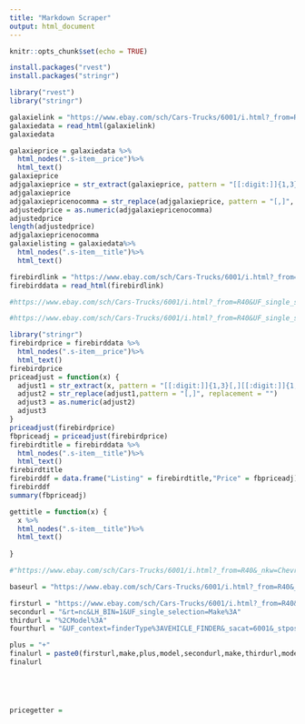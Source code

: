 ```yaml
---
title: "Markdown Scraper"
output: html_document
---
```


```r
knitr::opts_chunk$set(echo = TRUE)
```

```r
install.packages("rvest")
install.packages("stringr")
```

```r
library("rvest")
library("stringr")
```
```r
galaxielink = "https://www.ebay.com/sch/Cars-Trucks/6001/i.html?_from=R40&_trksid=p2380057.m570.l2632.R2.TR12.TRC2.A0.H0.Xedsel+.TRS0&_nkw=edsel&UF_single_selection=Make%3AFord%2CModel%3AGalaxie&UF_context=finderType%3AVEHICLE_FINDER&_sacat=6001&_stpos=60625&_fspt=1"
galaxiedata = read_html(galaxielink)
galaxiedata
```

```r
galaxieprice = galaxiedata %>%
  html_nodes(".s-item__price")%>%
  html_text()
galaxieprice
adjgalaxieprice = str_extract(galaxieprice, pattern = "[[:digit:]]{1,3}[,][[:digit:]]{1,3}")
adjgalaxieprice
adjgalaxiepricenocomma = str_replace(adjgalaxieprice, pattern = "[,]", replacement = "")
adjustedprice = as.numeric(adjgalaxiepricenocomma)
adjustedprice
length(adjustedprice)
adjgalaxiepricenocomma
galaxielisting = galaxiedata%>%
  html_nodes(".s-item__title")%>%
  html_text()

```

```r
firebirdlink = "https://www.ebay.com/sch/Cars-Trucks/6001/i.html?_from=R40&UF_single_selection=Make%3APontiac%2CModel%3AFirebird&UF_context=finderType%3AVEHICLE_FINDER&_sacat=6001&_stpos=60625&_fspt=1&Model%2520Year=1993%7C1994%7C1995%7C1996%7C1997%7C1998%7C1999%7C2000%7C2001%7C2002&_nkw=Pontiac+Firebird&rt=nc&LH_BIN=1"
firebirddata = read_html(firebirdlink)

#https://www.ebay.com/sch/Cars-Trucks/6001/i.html?_from=R40&UF_single_selection=Make%3AChevrolet%2CModel%3ACorvette&UF_context=finderType%3AVEHICLE_FINDER&_sacat=6001&_stpos=60625&_fspt=1&Model%2520Year=1993%7C1994%7C1995%7C1996%7C1997%7C1998%7C1999%7C2000%7C2001%7C2002&_nkw=Chevrolet+Corvette&rt=nc&LH_BIN=1

#https://www.ebay.com/sch/Cars-Trucks/6001/i.html?_from=R40&UF_single_selection=Make%3Aporsche%2CModel%3A911&UF_context=finderType%3AVEHICLE_FINDER&_sacat=6001&_stpos=60625&_fspt=1&Model%2520Year=1993%7C1994%7C1995%7C1996%7C1997%7C1998%7C1999%7C2000%7C2001%7C2002&_nkw=porsche+911&rt=nc&LH_BIN=1


```
```r
library("stringr")
firebirdprice = firebirddata %>%
  html_nodes(".s-item__price")%>%
  html_text()
firebirdprice
priceadjust = function(x) {
  adjust1 = str_extract(x, pattern = "[[:digit:]]{1,3}[,][[:digit:]]{1,3}")
  adjust2 = str_replace(adjust1,pattern = "[,]", replacement = "")
  adjust3 = as.numeric(adjust2)
  adjust3
}
priceadjust(firebirdprice)
fbpriceadj = priceadjust(firebirdprice)
firebirdtitle = firebirddata %>%
  html_nodes(".s-item__title")%>%
  html_text()
firebirdtitle
firebirddf = data.frame("Listing" = firebirdtitle,"Price" = fbpriceadj)
firebirddf
summary(fbpriceadj)

gettitle = function(x) {
  x %>%
  html_nodes(".s-item__title")%>%
  html_text()
  
}

#"https://www.ebay.com/sch/Cars-Trucks/6001/i.html?_from=R40&_nkw=Chevrolet+Corvette&rt=nc&LH_BIN=1&UF_single_selection=Make%3AChevrolet%2CModel%3ACorvette&UF_context=finderType%3AVEHICLE_FINDER&_sacat=6001&_stpos=60625&_fspt=1"
```
```r
baseurl = "https://www.ebay.com/sch/Cars-Trucks/6001/i.html?_from=R40&_nkw=Chevrolet+Corvette&rt=nc&LH_BIN=1&UF_single_selection=Make%3AChevrolet%2CModel%3ACorvette&UF_context=finderType%3AVEHICLE_FINDER&_sacat=6001&_stpos=60625&_fspt=1"

firsturl = "https://www.ebay.com/sch/Cars-Trucks/6001/i.html?_from=R40&_nkw="
secondurl = "&rt=nc&LH_BIN=1&UF_single_selection=Make%3A"
thirdurl = "%2CModel%3A"
fourthurl = "&UF_context=finderType%3AVEHICLE_FINDER&_sacat=6001&_stpos=60625&_fspt=1"

plus = "+"
finalurl = paste0(firsturl,make,plus,model,secondurl,make,thirdurl,model,fourthurl)
finalurl






```
```r
pricegetter = 
```

